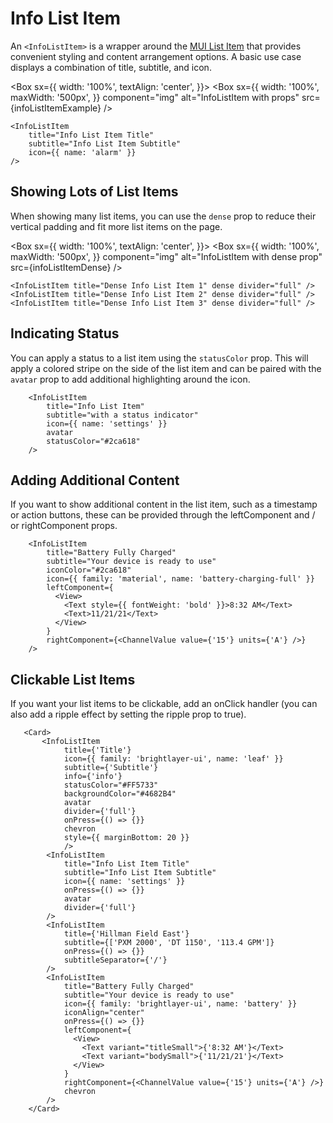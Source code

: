 
# Info List Item

An `<InfoListItem>` is a wrapper around the [MUI List Item](https://mui.com/material-ui/api/list-item/) that provides convenient styling and content arrangement options. A basic use case displays a combination of title, subtitle, and icon.

<Box
  sx={{
    width: '100%',
    textAlign: 'center',
  }}>
  <Box
    sx={{
      width: '100%',
      maxWidth: '500px',
    }}
    component="img"
    alt="InfoListItem with props"
    src={infoListItemExample}
  />
</Box>

```
<InfoListItem
    title="Info List Item Title"
    subtitle="Info List Item Subtitle"
    icon={{ name: 'alarm' }}
/>
```

## Showing Lots of List Items

When showing many list items, you can use the `dense` prop to reduce their vertical padding and fit more list items on the page.

<Box
  sx={{
    width: '100%',
    textAlign: 'center',
  }}>
  <Box
    sx={{
      width: '100%',
      maxWidth: '500px',
    }}
    component="img"
    alt="InfoListItem with dense prop"
    src={infoListItemDense}
  />
</Box>

```
<InfoListItem title="Dense Info List Item 1" dense divider="full" />
<InfoListItem title="Dense Info List Item 2" dense divider="full" />
<InfoListItem title="Dense Info List Item 3" dense divider="full" />
```

## Indicating Status

You can apply a status to a list item using the `statusColor` prop. This will apply a colored stripe on the side of the list item and can be paired with the `avatar` prop to add additional highlighting around the icon.

```
    <InfoListItem
        title="Info List Item"
        subtitle="with a status indicator"
        icon={{ name: 'settings' }}
        avatar
        statusColor="#2ca618"
    />
```

## Adding Additional Content

If you want to show additional content in the list item, such as a timestamp or action buttons, these can be provided through the leftComponent and / or rightComponent props.

```
    <InfoListItem
        title="Battery Fully Charged"
        subtitle="Your device is ready to use"
        iconColor="#2ca618"
        icon={{ family: 'material', name: 'battery-charging-full' }}
        leftComponent={
          <View>
            <Text style={{ fontWeight: 'bold' }}>8:32 AM</Text>
            <Text>11/21/21</Text>
          </View>
        }
        rightComponent={<ChannelValue value={'15'} units={'A'} />}
    />
```

## Clickable List Items

If you want your list items to be clickable, add an onClick handler (you can also add a ripple effect by setting the ripple prop to true).

```
   <Card>
       <InfoListItem
            title={'Title'}
            icon={{ family: 'brightlayer-ui', name: 'leaf' }}
            subtitle={'Subtitle'}
            info={'info'}
            statusColor="#FF5733"
            backgroundColor="#4682B4"
            avatar
            divider={'full'}
            onPress={() => {}}
            chevron
            style={{ marginBottom: 20 }}
            />
        <InfoListItem
            title="Info List Item Title"
            subtitle="Info List Item Subtitle"
            icon={{ name: 'settings' }}
            onPress={() => {}}
            avatar
            divider={'full'}
        />
        <InfoListItem
            title={'Hillman Field East'}
            subtitle={['PXM 2000', 'DT 1150', '113.4 GPM']}
            onPress={() => {}}
            subtitleSeparator={'/'}
        />
        <InfoListItem
            title="Battery Fully Charged"
            subtitle="Your device is ready to use"
            icon={{ family: 'brightlayer-ui', name: 'battery' }}
            iconAlign="center"
            onPress={() => {}}
            leftComponent={
              <View>
                <Text variant="titleSmall">{'8:32 AM'}</Text>
                <Text variant="bodySmall">{'11/21/21'}</Text>
              </View>
            }
            rightComponent={<ChannelValue value={'15'} units={'A'} />}
            chevron
        />
    </Card>
```
